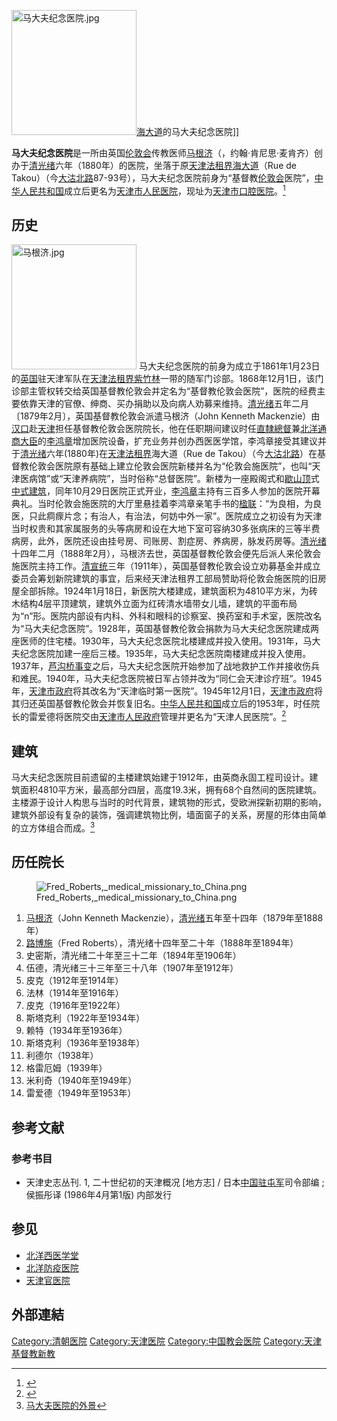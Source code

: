 [[File:马大夫纪念医院.jpg|200px]][[大沽北路|海大道]]的马大夫纪念医院]]

'''马大夫纪念医院'''是一所由英国[[伦敦会|伦敦会]]传教医师[[马根济|马根济]]（{{lang-en|John Kenneth Mackenzie}}，约翰·肯尼思·麦肯齐）创办于[[清|清]][[光绪|光绪]]六年（1880年）的医院，坐落于原[[天津法租界|天津法租界]][[海大道|海大道]]（Rue de Takou）（今[[大沽北路|大沽北路]]87-93号），马大夫纪念医院前身为“基督教[[伦敦会|伦敦会]]医院”，[[中华人民共和国|中华人民共和国]]成立后更名为[[天津市人民医院|天津市人民医院]]，现址为[[天津市口腔医院|天津市口腔医院]]。<ref>{{Cite web |url=http://www.tjdag.gov.cn/tjdag/wwwroot/root/template/main/jgsl/gsfq_article.shtml?id=4735 |title=洋医生马根济与天津马大夫医院 |access-date=2011-08-27 |archive-date=2020-07-06 |archive-url=https://web.archive.org/web/20200706085529/http://www.tjdag.gov.cn/tjdag/wwwroot/root/template/main/jgsl/gsfq_article.shtml?id=4735 |dead-url=no }}</ref>

== 历史 ==
[[File:马根济.jpg|200px]]
马大夫纪念医院的前身为成立于1861年1月23日的[[英国|英国]]驻天津军队在[[天津法租界|天津法租界]][[紫竹林_(天津)|紫竹林]]一带的随军门诊部。1868年12月1日，该门诊部主管权转交给英国基督教伦敦会并定名为“基督教伦敦会医院”，医院的经费主要依靠天津的官僚、绅商、买办捐助以及向病人劝募来维持。[[清|清]][[光绪|光绪]]五年二月〔1879年2月〕，英国基督教伦敦会派遣马根济（John Kenneth Mackenzie）由[[汉口|汉口]]赴[[天津|天津]]担任基督教伦敦会医院院长，他在任职期间建议时任[[直隸總督|直隸總督]]兼[[北洋通商大臣|北洋通商大臣]]的[[李鸿章|李鸿章]]增加医院设备，扩充业务并创办西医医学馆，李鸿章接受其建议并于[[清|清]][[光绪|光绪]]六年(1880年)在[[天津法租界|天津法租界]]海大道（Rue de Takou）（今[[大沽北路|大沽北路]]）在基督教伦敦会医院原有基础上建立伦敦会医院新楼并名为“伦敦会施医院”，也叫“天津医病馆”或“天津养病院”，当时俗称“总督医院”。新楼为一座殿阁式和[[歇山顶|歇山顶]]式[[中式建筑|中式建筑]]，同年10月29日医院正式开业，[[李鸿章|李鸿章]]主持有三百多人参加的医院开幕典礼。当时伦敦会施医院的大厅里悬挂着李鸿章亲笔手书的[[楹联|楹联]]：“为良相，为良医，只此痌瘝片念；有治人，有治法，何妨中外一家”。医院成立之初设有为天津当时权贵和其家属服务的头等病房和设在大地下室可容纳30多张病床的三等半费病房，此外，医院还设由挂号房、司账房、割症房、养病房，脉发药房等。[[清|清]][[光绪|光绪]]十四年二月（1888年2月），马根济去世，英国基督教伦敦会便先后派人来伦敦会施医院主持工作。[[清|清]][[宣统|宣统]]三年（1911年），英国基督教伦敦会设立劝募基金并成立委员会筹划新院建筑的事宜，后来经天津法租界工部局赞助将伦敦会施医院的旧房屋全部拆除。1924年1月18日，新医院大楼建成，建筑面积为4810平方米，为砖木结构4层平顶建筑，建筑外立面为红砖清水墙带女儿墙，建筑的平面布局为“n”形。医院内部设有内科、外科和眼科的诊察室、换药室和手术室，医院改名为“马大夫纪念医院”。1928年，英国基督教伦敦会捐款为马大夫纪念医院建成两座医师的住宅楼。1930年，马大夫纪念医院北楼建成并投入使用。1931年，马大夫纪念医院加建一座后三楼。1935年，马大夫纪念医院南楼建成并投入使用。1937年，[[芦沟桥事变|芦沟桥事变]]之后，马大夫纪念医院开始参加了战地救护工作并接收伤兵和难民。1940年，马大夫纪念医院被日军占领并改为“同仁会天津诊疗班”。1945年，[[天津市政府_(中华民国)|天津市政府]]将其改名为“天津临时第一医院”。1945年12月1日，[[天津市政府_(中华民国)|天津市政府]]将其归还英国基督教伦敦会并恢复旧名。[[中华人民共和国|中华人民共和国]]成立后的1953年，时任院长的雷爱德将医院交由[[天津市人民政府|天津市人民政府]]管理并更名为“天津人民医院”。<ref>{{Cite web |url=http://www.tjdfz.org.cn/tjtz/zjz/ws/ |title=天津地方志 > 天津通志 > 租界志 > 卫生 |access-date=2011-08-27 |archive-url=https://web.archive.org/web/20160315080925/http://www.tjdfz.org.cn/tjtz/zjz/ws/ |archive-date=2016-03-15 |dead-url=yes }}</ref>

== 建筑 ==
马大夫纪念医院目前遗留的主楼建筑始建于1912年，由英商永固工程司设计。建筑面积4810平方米，最高部分四层，高度19.3米，拥有68个自然间的医院建筑。主楼源于设计人构思与当时的时代背景，建筑物的形式，受欧洲探新初期的影响，建筑外部设有复杂的装饰，强调建筑物比例，墙面窗子的关系，房屋的形体由简单的立方体组合而成。<ref>[http://digital.lib.tju.edu.cn/tpi/sysasp/imagecard/detail.asp?dbid=85&sysid=46&sql=select+%2A+from+%CC%EC%BD%F2%BD%FC%B4%FA%BD%A8%D6%FE%CD%BC%C6%AC+where++%28%CC%EC%BD%F2%BD%FC%B4%FA%BD%A8%D6%FE%CD%BC%C6%AC%2ESYS%5FFLD%5FMARK%5FSTATE%3D%2A+and+%CC%EC%BD%F2%BD%FC%B4%FA%BD%A8%D6%FE%CD%BC%C6%AC%2ESYS%5FFLD%5FCLASS%5FSTATE%3D%2A+and+%CC%EC%BD%F2%BD%FC%B4%FA%BD%A8%D6%FE%CD%BC%C6%AC%2ESYS%5FFLD%5FCHECK%5FSTATE%3D%2A+and+%28%CC%EC%BD%F2%BD%FC%B4%FA%BD%A8%D6%FE%CD%BC%C6%AC%2ESYS%5FFLD%5FUSER%5FLEVEL+%3C%3D0+or+%CC%EC%BD%F2%BD%FC%B4%FA%BD%A8%D6%FE%CD%BC%C6%AC%2ESYS%5FFLD%5FUSER%5FLEVEL+is+Null%29%29&currentnum=46 马大夫医院的外景]{{dead link|date=2018年5月 |bot=InternetArchiveBot |fix-attempted=yes }}</ref>

== 历任院长 ==
[[File:Fred_Roberts,_medical_missionary_to_China.png|thumb]]
# [[马根济|马根济]]（John Kenneth Mackenzie），[[清|清]][[光绪|光绪]]五年至十四年（1879年至1888年）
# [[路博施|路博施]]（Fred Roberts），清光绪十四年至二十年（1888年至1894年）
# 史密斯，清光绪二十年至三十二年（1894年至1906年）
# 伍德，清光绪三十三年至三十八年（1907年至1912年）
# 皮克（1912年至1914年）
# 法林（1914年至1916年）
# 皮克（1916年至1922年）
# 斯塔克利（1922年至1934年）
# 赖特（1934年至1936年）
# 斯塔克利（1936年至1938年）
# 利德尔（1938年）
# 格雷厄姆（1939年）
# 米利奇（1940年至1949年）
# 雷爱德（1949年至1953年）

==参考文献==
{{Reflist}}

===参考书目===
*天津史志丛刊. 1, 二十世纪初的天津概况 [地方志] / 日本[[中国驻屯军|中国驻屯军]]司令部编 ; 侯振彤译 (1986年4月第1版) 内部发行

==参见==
*[[北洋西医学堂|北洋西医学堂]]
*[[北洋防疫医院|北洋防疫医院]]
*[[天津官医院|天津官医院]]

==外部連結==
{{citeweb|url=http://bdcconline.net/en/stories/mackenzie-john-kenneth|title=Mackenzie, John Kenneth-BDCC|access-date=2021-07-25|archive-date=2022-02-08|archive-url=https://web.archive.org/web/20220208130743/http://bdcconline.net/en/stories/mackenzie-john-kenneth|dead-url=no}}

{{天津近代历史文化专题|state=collapsed}}

[[Category:清朝医院|Category:清朝医院]]
[[Category:天津医院|Category:天津医院]]
[[Category:中国教会医院|Category:中国教会医院]]
[[Category:天津基督教新教|Category:天津基督教新教]]